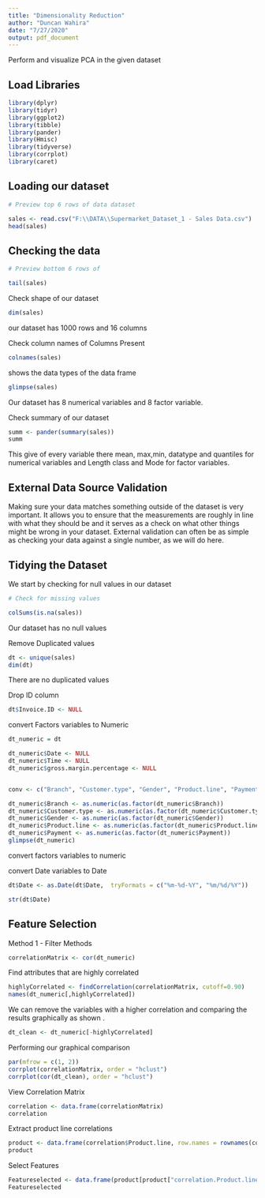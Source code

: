 ---
title: "Dimensionality Reduction"
author: "Duncan Wahira"
date: "7/27/2020"
output: pdf_document
---

Perform and visualize PCA in the given dataset 


## Load Libraries

```{r}

library(dplyr)
library(tidyr)
library(ggplot2)
library(tibble)
library(pander)
library(Hmisc)
library(tidyverse)
library(corrplot)
library(caret)

```



## Loading our dataset

```{r}
# Preview top 6 rows of data dataset

sales <- read.csv("F:\\DATA\\Supermarket_Dataset_1 - Sales Data.csv")
head(sales)

```

## Checking the data

```{r}
# Preview bottom 6 rows of 

tail(sales)

```

Check shape of our dataset

```{r}

dim(sales)

```
our dataset has 1000 rows and 16 columns


Check column names of Columns Present

```{r}
colnames(sales)
```


shows the data types of the data frame

```{r}

glimpse(sales)

```

Our dataset has 8 numerical variables and 8 factor variable.


Check summary of our dataset

```{r}
summ <- pander(summary(sales))
summ
```
This give of every variable there mean, max,min, datatype and quantiles for numerical variables and Length class and Mode for factor variables.


## External Data Source Validation

Making sure your data matches something outside of the dataset is very important. It allows you to ensure that the measurements are roughly in line with what they should be and it serves as a check on what other things might be wrong in your dataset. External validation can often be as simple as checking your data against a single number, as we will do here.


## Tidying the Dataset

We start by checking for null values in our dataset

```{r}

# Check for missing values

colSums(is.na(sales))

```
Our dataset has no null values


Remove Duplicated values
```{r}
dt <- unique(sales)
dim(dt)
```
There are no duplicated values


Drop ID column

```{r}
dt$Invoice.ID <- NULL

```



convert Factors variables to Numeric 

```{r}

dt_numeric = dt

dt_numeric$Date <- NULL
dt_numeric$Time <- NULL
dt_numeric$gross.margin.percentage <- NULL


conv <- c("Branch", "Customer.type", "Gender", "Product.line", "Payment")

dt_numeric$Branch <- as.numeric(as.factor(dt_numeric$Branch))
dt_numeric$Customer.type <- as.numeric(as.factor(dt_numeric$Customer.type))
dt_numeric$Gender <- as.numeric(as.factor(dt_numeric$Gender))
dt_numeric$Product.line <- as.numeric(as.factor(dt_numeric$Product.line))
dt_numeric$Payment <- as.numeric(as.factor(dt_numeric$Payment))
glimpse(dt_numeric)
```
convert factors variables to numeric

convert Date variables to Date
```{r}

dt$Date <- as.Date(dt$Date,  tryFormats = c("%m-%d-%Y", "%m/%d/%Y"))

str(dt$Date)

```


## Feature Selection

Method 1 - Filter Methods  


```{r}
correlationMatrix <- cor(dt_numeric)


```


Find attributes that are highly correlated

```{r}

highlyCorrelated <- findCorrelation(correlationMatrix, cutoff=0.90)
names(dt_numeric[,highlyCorrelated])
```


We can remove the variables with a higher correlation and comparing the results graphically as shown .

```{r}

dt_clean <- dt_numeric[-highlyCorrelated]

```

Performing our graphical comparison

```{r}

par(mfrow = c(1, 2))
corrplot(correlationMatrix, order = "hclust")
corrplot(cor(dt_clean), order = "hclust")

```

View Correlation Matrix

```{r}

correlation <- data.frame(correlationMatrix)
correlation

```


Extract product line correlations

```{r}
product <- data.frame(correlation$Product.line, row.names = rownames(correlation))
product

```

Select Features

```{r}

Featureselected <- data.frame(product[product["correlation.Product.line"] > 0],row.names = c("Branch","Gender","Product.line","Unit.price", "Quantity", "Tax", "Payment", "cogs", "gross.income"))
Featureselected

```

